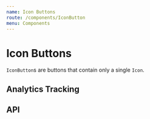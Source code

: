 ```yaml
---
name: Icon Buttons
route: /components/IconButton
menu: Components
---
```



# Icon Buttons

`IconButton`s are buttons that contain only a single `Icon`.

<Playground>
  <SpacedGroup direction="vertical">
    <SpacedGroup>
      <IconButton icon={AssetIcon} title="asset" />
      <IconButton icon={AssetIcon} title="asset" type="primary" />
      <IconButton icon={AssetIcon} title="asset" type="secondary" />
      <IconButton icon={AssetIcon} title="asset" disabled />
    </SpacedGroup>
    <SpacedGroup>
      <IconButton icon={AssetIcon} title="asset" size={24} />
      <IconButton icon={AssetIcon} title="asset" type="primary" size={24} />
      <IconButton icon={AssetIcon} title="asset" type="secondary" size={24} />
      <IconButton icon={AssetIcon} title="asset" disabled size={24} />
    </SpacedGroup>
    <SpacedGroup>
      <IconButton icon={AssetIcon} title="asset" size={42} />
      <IconButton icon={AssetIcon} title="asset" type="primary" size={42} />
      <IconButton icon={AssetIcon} title="asset" type="secondary" size={42} />
      <IconButton icon={AssetIcon} title="asset" disabled size={42} />
    </SpacedGroup>
  </SpacedGroup>
</Playground>

## Analytics Tracking

<Playground>
  <IconButton data-trackingid="close" icon={AssetIcon} />
</Playground>

## API

<PropsTable of={IconButton} />
